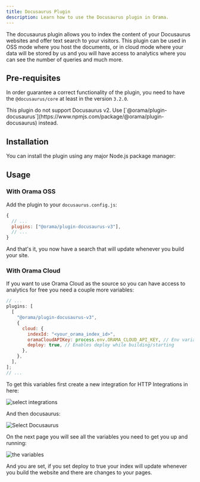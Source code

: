 ```yaml
---
title: Docusaurus Plugin
description: Learn how to use the Docusaurus plugin in Orama.
---
```



The docusaurus plugin allows you to index the content of your Docusaurus websites and offer text search to your visitors.
This plugin can be used in OSS mode where you host the documents, or in cloud mode where your data will be stored by us and you will have access to analytics where you can see the number of queries and much more.

## Pre-requisites

In order guarantee a correct functionality of the plugin, you need to have the `@docusaurus/core` at least in the version `3.2.0`.

<Aside type="caution">
This plugin do not support Docusaurus v2. Use [`@orama/plugin-docusaurus`](https://www.npmjs.com/package/@orama/plugin-docusaurus) instead.
</Aside>

## Installation

You can install the plugin using any major Node.js package manager:

<Install pkg="@orama/plugin-docusaurus-v3" />

## Usage

### With Orama OSS

Add the plugin to your `docusaurus.config.js`:

```js
{
  // ...
  plugins: ["@orama/plugin-docusaurus-v3"],
  // ...
}
```

And that's it, you now have a search that will update whenever you build your site.

### With Orama Cloud

If you want to use Orama Cloud as the source so you can have access to analytics for free you need a couple more variables:

```js
// ...
plugins: [
  [
    "@orama/plugin-docusaurus-v3",
    {
      cloud: {
        indexId: "<your_orama_index_id>",
        oramaCloudAPIKey: process.env.ORAMA_CLOUD_API_KEY, // Env variable suggested
        deploy: true, // Enables deploy while building/starting
      },
    },
  ],
];
// ...
```

To get this variables first create a new integration for HTTP Integrations in here:

<img
  src='/oss/docussarus-1.png'
  alt='select integrations'
/>

And then docusaurus:

<img
  src='/oss/docussarus-2.png'
  alt='Select Docusaurus'
/>

On the next page you will see all the variables you need to get you up and running:

<img
  src='/oss/docussarus-3.png'
  alt="the variables"
/>

And you are set, if you set deploy to true your index will update whenever you build the website and there are changes to your pages.
